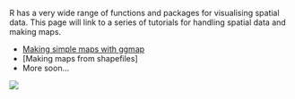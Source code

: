 R has a very wide range of functions and packages for visualising spatial data. This page will link to a series of tutorials for handling spatial data and making maps.  

* [Making simple maps with ggmap](http://environmentalcomputing.net/making-simple-maps/)  
* [Making maps from shapefiles]
* More soon...

![](Visualising_spatial_data_intro_image.jpg)